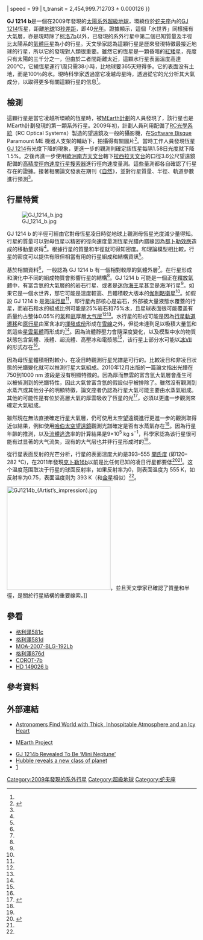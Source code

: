 {{Planetbox begin
| name=GJ 1214 b
}}
{{Planetbox image
| image =  Exoplanet Comparison GJ 1214 b.png
| caption = GJ 1214 b（中）与[[地球|地球]]（左）和[[海王星|海王星]]（右）大小比较
}}
{{Planetbox star
| star = [[格利澤1214|GJ 1214]]
| constell= [[蛇夫座|蛇夫座]]
| RA = {{RA|17|15|18.94}}
| DEC= {{DEC|+04|57|49.7}}
| app_mag = 14.67
| dist_ly = 40
| dist_pc = 13
| class = M4.5
| mass = 0.157
| radius = 0.211
| temperature = 3026
| age = 6
}}
{{Planetbox orbit
| period = 1.5803925 ± 0.0000117
| period_year = 0.004326803
| period_hour = 37.92942
| semimajor = 0.0143 ± 0.0019
| semimajor_gm = 2.14
| semimajor_mas = 1.1
| eccentricity = < 0.27
| inclination = 88.62{{±|0.36|0.28}}
| speed = 99
| t_transit = 2,454,999.712703 ± 0.000126
}}
{{Planetbox character
| mass_earth = 6.55 ± 0.98 ([[HARPS|HARPS]])<ref name="disco-charbonneau"/>
| radius_earth = 2.678 ± 0.13
| density = 1870 ± 400
| gravity_earth = 0.91
| temperature = 393–555（平衡溫度）<ref name="disco-charbonneau" />
}}
{{Planetbox discovery
| discovery_date = 2009年12月16日
| discoverers = [[大衛·夏邦諾|大衛·夏邦諾]]等人
| discovery_method = [[凌日法|凌日法]]（[[MEarth計劃|MEarth計劃]]）
| discovery_site = {{USA}}[[弗雷德·勞倫斯·惠普爾天文台|弗雷德·勞倫斯·惠普爾天文台]]
| discovery_status = 已發表論文<ref name="disco-charbonneau" />
}}
{{Planetbox reference
| star=GJ+1214
| planet=b
}}
{{Planetbox end}}

'''GJ 1214 b'''是一個在2009年發現的[[太陽系外行星|太陽系外]][[超級地球|超級地球]]，環繞位於[[蛇夫座|蛇夫座]]內的[[格利澤1214|GJ 1214]]恆星，距離[[地球|地球]]13[[秒差距|秒差距]]，即40[[光年|光年]]。證據顯示，這個「水世界」同樣擁有大氣層，亦是現時除了[[柯洛7b|柯洛7b]]以外，已發現的系外行星中第二個已知質量及半徑比太陽系的[[氣體巨星|氣體巨星]]為小的行星。天文學家認為這顆行星是歷來發現特徵最接近地球的行星，所以它的發現對人類很重要。雖然它的恆星是一顆昏暗的[[紅矮星|紅矮星]]，亮度只有太陽的三千分之一，但由於二者間距離太近，這顆水行星表面溫度高達200℃，它繞恆星運行1周只需38小時，比地球要365天短得多。它的表面没有土地，而是100％的水。現時科學家透過當它凌越母星時，透過從它的光分析其大氣成分，以取得更多有關這顆行星的信息<ref name="disco-charbonneau" />。

== 檢測 ==
這顆行星是當它凌越所環繞的恆星時，被[[MEarth計劃|MEarth計劃]]的人員發現了，該行星也是MEarth計劃發現的第一顆系外行星。2009年初，計劃人員利用配備了[[RC光學系統|RC光學系統]]（RC Optical Systems）製造的{{Convert|40|cm|in|abbr=on}}望遠鏡及一般的攝影機，在[[Software_Bisque|Software Bisque]] Paramount ME 機器人支架的輔助下，拍攝得有關圖片<ref name="merth">{{cite web|url=http://www.cfa.harvard.edu/~zberta/mearth/|title=MEarth: looking for transiting, habitable super-Earths around small stars|author=|date=|work=|publisher=|accessdate=2009-12-16|archive-url=https://www.webcitation.org/66sgCZu3z?url=https://www.cfa.harvard.edu/~zberta/mearth/|archive-date=2012-04-13|dead-url=yes}}</ref>。當時工作人員發現恆星[[GJ_1214|GJ 1214]]有光度下降的現象，更進一步的觀測則確定該恆星每隔1.58日光度就下降1.5%。之後再進一步使用[[歐洲南方天文台|歐洲南方天文台]]轄下[[拉西拉天文台|拉西拉天文台]]的口徑3.6公尺望遠鏡配備的[[高精度徑向速度行星搜索器|高精度徑向速度行星搜索器]]進行徑向速度量測。這些量測都各自確認了行星存在的證據。接著相關論文發表在期刊《[[自然_(期刊)|自然]]》，並對行星質量、半徑、軌道參數進行預測<ref name="disco-charbonneau" />。

== 行星特質 ==
[[File:GJ_1214_b.jpg|thumb]]

GJ 1214 b 的半徑可經由它對母恆星凌日時從地球上觀測母恆星光度減少量得知。行星的質量可以對母恆星以精密的徑向速度量測恆星光譜內譜線因為[[都卜勒效應|都卜勒效應]]造成的移動量求得<ref name="disco-charbonneau"/>。根據行星的質量和半徑就可得知密度。和理論模型相比較，行星的密度可以提供有限但相當有用的行星組成和結構資訊<ref name="disco-charbonneau"/>。

基於相關資料<ref name="planetmodels"/>，一般認為 GJ 1214 b 有一個相對較厚的氣體外層<ref name="arxiv0912"/>。在行星形成和演化中不同的組成物質會影響行星的結構<ref name="arxiv0912"/>。GJ 1214 b 可能是一個正在[[釋氣#來自岩石的釋氣|釋放氣體]]中，有富含氫的大氣層的的岩石行星、或者是[[迷你海王星|迷你海王星]]甚至是海洋行星<ref name="arxiv0912"/>。如果它是一個水世界，那它可能是溫度較高、且體積較大版本的[[伽利略衛星|伽利略衛星]]<ref name="arxiv0912"/>。如假設 GJ 1214 b 是[[海洋行星|海洋行星]]<ref name="planetmodels"/>，即行星內部核心是岩石，外部被大量液態水覆蓋的行星，而岩石和水的組成比例可能是25%岩石和75%水，且星球表面很可能覆盖有质量约占整体0.05%的[[氢|氢]]和[[氦|氦]]厚層[[大气层|大气层]]<ref name="disco-charbonneau"/><ref name="harvardpress"/>。水行星的形成可能是因為[[行星軌道遷移|行星軌道遷移]]和[[原行星|原行星]]由富含冰的[[揮發成份|揮發成份]]形成在[[凍結線_(天文物理)|雪線]]之外，但從未達到足以吸積大量氫和氦這些[[太陽星雲|星雲氣體]]而形成的<ref name="arxiv0912"/>。因為流體靜壓力會隨深度變化，以及模型中水的物質狀態包含氣體、液體、超流體、高壓冰和電漿態<ref name="arxiv0912"/>，该行星上部分水可能以[[冰VII|冰VII]]的形式存在<ref name="harvardpress"/>。

因為母恆星體積相對較小，在凌日時觀測行星光譜是可行的。比較凌日和非凌日狀態的光譜變化就可以推測行星大氣組成。2010年12月出版的一篇論文指出光譜在750到1000 nm 波段是沒有明顯特徵的。因為厚而無雲的富含氫大氣層會產生可以被偵測到的光譜特性，因此大氣曾富含氫的假設似乎被排除了。雖然沒有觀測到水蒸汽或其他分子的明顯特徵，論文座者仍認為行星大氣可能主要由水蒸氣組成。其他的可能性是有位於高層大氣的厚雲吸收了恆星的光<ref>{{Cite journal |last=Bean |first=Jacob L. |last2=Kempton |first2=Eliza Miller-Ricci |last3=Homeier |first3=Derek |year=2010 |title=A ground-based transmission spectrum of the super-Earth exoplanet Gliese 1214 b |journal=[[Nature_(journal)|Nature]] |volume=468 |issue=7324 |pages=669–672 |doi=10.1038/nature09596 |bibcode = 2010Natur.468..669B }}</ref>，必須以更進一步觀測來確定大氣組成。

雖然現在無法直接確定行星大氣層，仍可使用太空望遠鏡進行更進一步的觀測取得近似結果，例如使用[[哈伯太空望遠鏡|哈伯太空望遠鏡]]觀測光譜確定是否有水蒸氣存在<ref name="harvardpress"/>。因為行星年齡的推測，以及[[流體逃逸|流體逃逸]]率的計算結果是9×10<sup>5</sup> kg s<sup>−1</sup>，科學家認為该行星很可能有过显著的大气流失，现有的大气层也并非行星形成时的<ref name="disco-charbonneau"/>。

從行星表面反射的光芒分析，行星的表面溫度大約是393–555 [[開氏度|開氏度]] (即120–282 °C)，在2011年發現[[克卜勒16b|克卜勒16b]]以前是比任何已知的凌日行星都要低<ref name="disco-charbonneau">{{cite journal |last1=Charbonneau |first1=David |coauthors=Zachory K. Berta, Jonathan Irwin, Christopher J. Burke, Philip Nutzman, Lars A. Buchhave, Christophe Lovis, Xavier Bonfils, David W. Latham, Stéphane Udry, Ruth A. Murray-Clay, Matthew J. Holman, Emilio E. Falco, Joshua N. Winn, Didier Queloz, Francesco Pepe, Michel Mayor, Xavier Delfosse, Thierry Forveille |year=2009 |title=A super-Earth transiting a nearby low-mass star |journal=Nature |volume=462 |issue=17 December 2009 |pages=891-894 |url=http://www.nature.com/nature/journal/v462/n7275/full/nature08679.html |doi=10.1038/nature08679 |accessdate=2009-12-15 |archive-date=2011-09-25 |archive-url=https://web.archive.org/web/20110925012746/http://www.nature.com/nature/journal/v462/n7275/full/nature08679.html |dead-url=no }}</ref><ref name="harvardpress"/>。这个温度范围取决于行星的球面反射率，如果反射率为0，则表面温度为 555 K，如反射率为0.75，表面温度则为 393 K（和[[金星|金星]]相似）<ref name="disco-charbonneau"/>。

[[File:GJ1214b_(Artist’s_impression).jpg|275px]]，並且天文學家已確認了質量和半徑，是關於行星結構的重要線索。]]

== 參看 ==
* [[格利泽581c|格利泽581c]]
* [[格利澤581d|格利澤581d]]
* [[MOA-2007-BLG-192Lb|MOA-2007-BLG-192Lb]]
* [[格利澤876d|格利澤876d]]
* [[COROT-7b|COROT-7b]]
* [[HD_149026_b|HD 149026 b]]

== 參考資料 ==
{{Commonscat|GJ 1214 b}}
{{reflist|refs=

<ref name="harvardpress">{{cite web |url=http://www.cfa.harvard.edu/news/2009/pr200924.html |title=Astronomers Find Super-Earth Using Amateur, Off-the-Shelf Technology |author=David A. Aguilar |date=2009-12-16 |work= |publisher=Harvard-Smithsonian Center for Astrophysics |accessdate=December 16, 2009 |archive-date=2012-04-13 |archive-url=https://www.webcitation.org/66sgAVTw2?url=http://www.cfa.harvard.edu/news/2009/pr200924.html |dead-url=no }}</ref>

<ref name="arxiv0912">
{{cite journal | author=Rogers, L.A.; Seager, S. | title=Three Possible Origins for the Gas Layer on GJ 1214b | journal=The [[Astrophysical_Journal|Astrophysical Journal]] | format=abstract | date=2009-12-16 | volume= 716| issue= 2| pages= 1208| arxiv=0912.3243|bibcode = 2010ApJ...716.1208R |doi = 10.1088/0004-637X/716/2/1208 }}</ref>

<ref name="planetmodels">{{cite journal |last=Seager |first=S. |coauthors=M. Kuchner, C. A. Hier-Majumder and B. Militzer |year=2007 |title=Mass–radius relationships for solid exoplanets |journal=The Astrophysical Journal |volume=669 |issue=2 |pages=1279–1297 |url=http://www.iop.org/EJ/abstract/0004-637X/669/2/1279/ |doi=10.1086/521346 |bibcode=2007ApJ...669.1279S |access-date=2012-03-13 |archive-date=2019-12-13 |archive-url=https://web.archive.org/web/20191213131959/http://validate.perfdrive.com/captcha?ssa=f8892adc-bed9-4853-994c-e61caffd7318&ssb=kdg4ezad5bmihd1i0p6zz0zlp&ssc=https%3A%2F%2Fiopscience.iop.org%2Fabstract%2F0004-637X%2F669%2F2%2F1279&ssd=042435949607606&sse=h%40%40gadhnpchipjm&ssf=0ebaa85cfea3e449555da30c330c23c78deac756&ssg=3ccf46d0-e2da-485c-b994-a60be0f5c09e&ssh=d524a08e-8011-42b2-84b9-df4468ce6c8e&ssi=169f1231-8427-459c-a487-b986a12f2168&ssj=3e17dbfd-032c-4131-ba64-656bc4442c11&ssk=support%40shieldsquare.com&ssl=056528528992&ssm=94129928409763868226753274953621&ssn=3a265fa1a8834c77dd50f8236aabb19e5fc2bc0fa2eb-7cbd-4965-869498&sso=6a5d00e8-3385e116c61e8a14ed059e8edc986d6f566bc89687883b23&ssp=47948385001576229938157621992778737&ssq=81832464319893467427302989694898349815625&ssr=MjA3LjI0MS4yMzIuMTIx&sss=Mozilla%2F4.0%20%28compatible%3B%20MSIE%208.0%3B%20Windows%20NT%206.1%29%20Gecko%2F20100101%20Firefox%2F39.0&sst=Python-urllib%2F2.7&ssu=Chrome%2F5.0%20%28iPhone%3B%20U%3B%20CPU%20iPhone%20OS%203_0%20like%20Mac%20OS%20X%3B%20en-us%29%20AppleWebKit%2F528.18%20%28KHTML%2C%20like%20Gecko%29%20Version%2F4.0%20Mobile%2F7A341%20Safari%2F528.16&ssv=p23npvu3noosvnl&ssw=&ssx=570633000263890&ssy=amaeinic%40ccoljjkaopokcfbcelhlmkijink%40jmp&ssz=eee9742843f9007 |dead-url=no }}</ref>

}}

== 外部連結 ==
* {{en icon}} [http://www.eso.org/public/news/eso0950/ Astronomers Find World with Thick, Inhospitable Atmosphere and an Icy Heart]{{Wayback|url=http://www.eso.org/public/news/eso0950/ |date=20091221023615 }} 
* {{en icon}} [https://www.webcitation.org/66sgCZu3z?url=https://www.cfa.harvard.edu/~zberta/mearth/ MEarth Project]
*[https://web.archive.org/web/20190611205559/http://www.eearth.tv/?p=770 GJ 1214b Revealed To Be ‘Mini Neptune’]
*[http://www.spacetelescope.org/news/heic1204/ Hubble reveals a new class of planet]{{Wayback|url=http://www.spacetelescope.org/news/heic1204/ |date=20120223053558 }}
*[http://www.bbc.co.uk/news/science-environment-17117030]{{Wayback|url=http://www.bbc.co.uk/news/science-environment-17117030 |date=20181227131747 }}
{{clear}}

{{GJ 1214}}
{{Sky|17|15|18.94|+|4|57|49.7|42}}

[[Category:2009年發現的系外行星|Category:2009年發現的系外行星]]
[[Category:超級地球|Category:超級地球]]
[[Category:蛇夫座|Category:蛇夫座]]